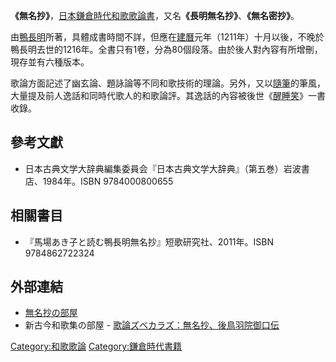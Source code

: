 {{japanese|japanese=無名抄|kana=むみょうしょう|romaji=Mumyōshō|舊寫 =無名抄|}}
'''《無名抄》'''，[[日本|日本]][[鎌倉時代|鎌倉時代]][[和歌|和歌]][[歌論書|歌論書]]，又名'''《長明無名抄》'''、'''《無名密抄》'''。

由[[鴨長明|鴨長明]]所著，具體成書時間不詳，但應在[[建曆|建曆]]元年（1211年）十月以後，不晚於鴨長明去世的1216年。全書只有1卷，分為80個段落。由於後人對內容有所增刪，現存並有六種版本。

歌論方面記述了幽玄論、題詠論等不同和歌技術的理論。另外，又以[[隨筆|隨筆]]的筆風，大量提及前人逸話和同時代歌人的和歌論評。其逸話的內容被後世《[[醒睡笑|醒睡笑]]》一書收錄。

== 參考文獻 ==
* 日本古典文学大辞典編集委員会『日本古典文学大辞典』（第五巻）岩波書店、1984年。ISBN 9784000800655{{Ja}}

== 相關書目 ==
* 『馬場あき子と読む鴨長明無名抄』短歌研究社、2011年。ISBN 9784862722324{{Ja}}

==外部連結==
* [https://web.archive.org/web/20120126080726/http://oak.zero.ad.jp/teru/gakusyu/karon/mumyo/index.html 無名抄の部屋]{{Ja}}
* 新古今和歌集の部屋 - [http://home.cilas.net/~jikan314/karon/karon.html 歌論ズベカラズ：無名抄、後鳥羽院御口伝] {{Wayback|url=http://home.cilas.net/~jikan314/karon/karon.html |date=20081120072936 }}{{Ja}}

{{DEFAULTSORT:Mumyōshō}}

[[Category:和歌歌論|Category:和歌歌論]]
[[Category:鎌倉時代書籍|Category:鎌倉時代書籍]]
{{JP-stub}}
{{文學小作品}}